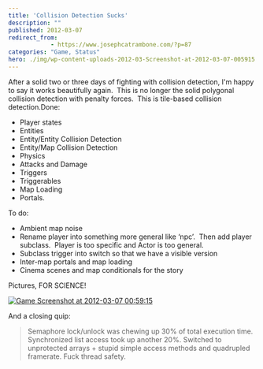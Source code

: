 ```yaml
---
title: 'Collision Detection Sucks'
description: ""
published: 2012-03-07
redirect_from: 
            - https://www.josephcatrambone.com/?p=87
categories: "Game, Status"
hero: ./img/wp-content-uploads-2012-03-Screenshot-at-2012-03-07-005915.png
---
```

After a solid two or three days of fighting with collision detection, I'm happy to say it works beautifully again.  This is no longer the solid polygonal collision detection with penalty forces.  This is tile-based collision detection.Done:

- Player states
- Entities
- Entity/Entity Collision Detection
- Entity/Map Collision Detection
- Physics
- Attacks and Damage
- Triggers
- Triggerables
- Map Loading
- Portals.

To do:

- Ambient map noise
- Rename player into something more general like ‘npc’.  Then add player subclass.  Player is too specific and Actor is too general.
- Subclass trigger into switch so that we have a visible version
- Inter-map portals and map loading
- Cinema scenes and map conditionals for the story

Pictures, FOR SCIENCE!

[![](http://www.josephcatrambone.com/wp-content/uploads/2012/03/Screenshot-at-2012-03-07-005915.png "Game Screenshot at 2012-03-07 00:59:15")](./img/wp-content-uploads-2012-03-Screenshot-at-2012-03-07-005915.png)

And a closing quip:

> Semaphore lock/unlock was chewing up 30% of total execution time. Synchronized list access took up another 20%. Switched to unprotected arrays + stupid simple access methods and quadrupled framerate. Fuck thread safety.


